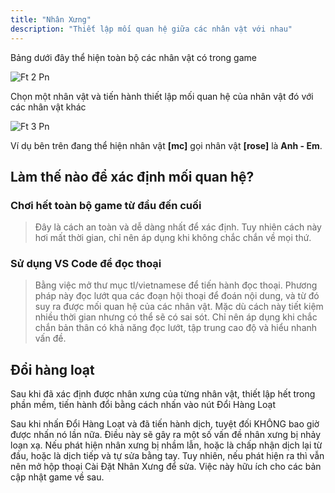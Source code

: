 ```yaml
---
title: "Nhân Xưng"
description: "Thiết lập mối quan hệ giữa các nhân vật với nhau"
---
```


Bảng dưới đây thể hiện toàn bộ các nhân vật có trong game

![Ft 2 Pn](/images/ft_2.png)

Chọn một nhân vật và tiến hành thiết lập mối quan hệ của nhân vật đó với các nhân vật khác

![Ft 3 Pn](/images/ft_3.png)

Ví dụ bên trên đang thể hiện nhân vật **[mc]** gọi nhân vật **[rose]** là **Anh - Em**.

## Làm thế nào để xác định mối quan hệ?

### Chơi hết toàn bộ game từ đầu đến cuối

> Đây là cách an toàn và dễ dàng nhất để xác định. Tuy nhiên cách này hơi mất thời gian, chỉ nên áp dụng khi không chắc chắn về mọi thứ.

### Sử dụng VS Code để đọc thoại

> Bằng việc mở thư mục tl/vietnamese để tiến hành đọc thoại. Phương pháp này đọc lướt qua các đoạn hội thoại để đoán nội dung, và từ đó suy ra được mối quan hệ của các nhân vật. Mặc dù cách này tiết kiệm nhiều thời gian nhưng có thể sẽ có sai sót. Chỉ nên áp dụng khi chắc chắn bản thân có khả năng đọc lướt, tập trung cao độ và hiểu nhanh vấn đề.

## Đổi hàng loạt

Sau khi đã xác định được nhân xưng của từng nhân vật, thiết lập hết trong phần mềm, tiến hành đổi bằng cách nhấn vào nút Đổi Hàng Loạt

<Warning>
  Sau khi nhấn Đổi Hàng Loạt và đã tiến hành dịch, tuyệt đối KHÔNG bao giờ được nhấn nó lần nữa. Điều này sẽ gây ra một số vấn đề nhân xưng bị nhảy loạn xạ.
</Warning>

<Warning>
  Nếu phát hiện nhân xưng bị nhầm lẫn, hoặc là chấp nhận dịch lại từ đầu, hoặc là dịch tiếp và tự sửa bằng tay. Tuy nhiên, nếu phát hiện ra thì vẫn nên mở hộp thoại Cài Đặt Nhân Xưng để sửa. Việc này hữu ích cho các bản cập nhật game về sau.
</Warning>